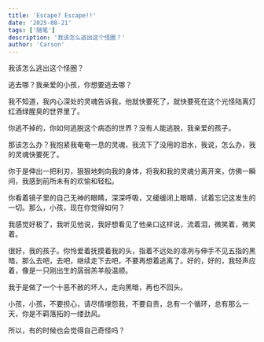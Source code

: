 ```yaml
---
title: 'Escape? Escape!!'
date: '2025-08-21'
tags: ['随笔'] 
description: '我该怎么逃出这个怪圈？'
author: 'Carson'
---
```


我该怎么逃出这个怪圈？

逃去哪？我亲爱的小孩，你想要逃去哪？

我不知道，我内心深处的灵魂告诉我，他就快要死了，就快要死在这个光怪陆离灯红酒绿腥臭的世界里了。

你逃不掉的，你如何逃脱这个病态的世界？没有人能逃脱，我亲爱的孩子。

那该怎么办？我抱紧我奄奄一息的灵魂，我流下了没用的泪水，我说，怎么办，我的灵魂快要死了。

你于是伸出一把利刃，狠狠地刺向我的身体，将我和我的灵魂分离开来，仿佛一瞬间，我感到前所未有的欢愉和轻松。

你看着镜子里的自己无神的眼睛，深深呼吸，又缓缓闭上眼睛，试着忘记这发生的一切。那么，小孩，现在你觉得如何？

我感觉好极了，我听见他说，我好想看见了他亲口这样说，流着泪，微笑着，微笑着。

很好，我的孩子。你怜爱着抚摸着我的头，指着不远处的凛冽与伸手不见五指的黑暗，那么去吧，去吧，继续走下去吧，不要再想着逃离了。好的，好的，我轻声应着，像是一只刚出生的孱弱羔羊般温顺。

我于是做了一个十恶不赦的坏人，走向黑暗，再也不回头。

小孩，小孩，不要担心，请尽情埋怨我，不要自责，总有一个循环，总有那么一天，你是不羁落拓的一缕劲风。

所以，有的时候也会觉得自己奇怪吗？




